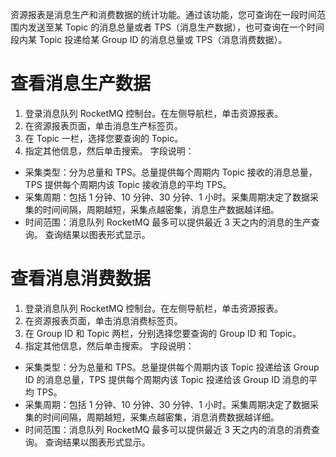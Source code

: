 资源报表是消息生产和消费数据的统计功能。通过该功能，您可查询在一段时间范围内发送至某 Topic 的消息总量或者 TPS（消息生产数据），也可查询在一个时间段内某 Topic 投递给某 Group ID 的消息总量或 TPS（消息消费数据）。
# 查看消息生产数据

1. 登录消息队列 RocketMQ 控制台。在左侧导航栏，单击资源报表。
2. 在资源报表页面，单击消息生产标签页。
3. 在 Topic 一栏，选择您要查询的 Topic。
4. 指定其他信息，然后单击搜索。
字段说明：
 - 采集类型：分为总量和 TPS。总量提供每个周期内 Topic 接收的消息总量，TPS 提供每个周期内该 Topic 接收消息的平均 TPS。
 - 采集周期：包括 1 分钟、10 分钟、30 分钟、1 小时。采集周期决定了数据采集的时间间隔，周期越短，采集点越密集，消息生产数据越详细。
 - 时间范围：消息队列 RocketMQ 最多可以提供最近 3 天之内的消息的生产查询。
查询结果以图表形式显示。

# 查看消息消费数据

1. 登录消息队列 RocketMQ 控制台。在左侧导航栏，单击资源报表。
2. 在资源报表页面，单击消息消费标签页。
3. 在 Group ID 和 Topic 两栏，分别选择您要查询的 Group ID 和 Topic。
4. 指定其他信息，然后单击搜索。
字段说明：
 - 采集类型：分为总量和 TPS。总量提供每个周期内该 Topic 投递给该 Group ID 的消息总量，TPS 提供每个周期内该 Topic 投递给该 Group ID 消息的平均 TPS。
 - 采集周期：包括 1 分钟、10 分钟、30 分钟、1 小时。采集周期决定了数据采集的时间间隔，周期越短，采集点越密集，消息消费数据越详细。
 - 时间范围：消息队列 RocketMQ 最多可以提供最近 3 天之内的消息的消费查询。
查询结果以图表形式显示。